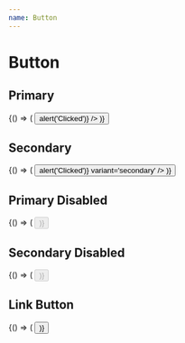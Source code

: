 ```yaml
---
name: Button
---
```




# Button

<PropsTable of={Button} />

## Primary

<Playground>
  <div style={{ backgroundColor: '#000', padding: '20px' }}>
    <DoczWrapper>
      {() => (
        <Button
          label='Click me!'
          onClick={() => alert('Clicked')}
        />
      )}
    </DoczWrapper>
  </div>
</Playground>

## Secondary

<Playground>
  <div style={{ backgroundColor: '#000', padding: '20px' }}>
    <DoczWrapper>
      {() => (
        <Button
          label='Click me!'
          onClick={() => alert('Clicked')}
          variant='secondary'
        />
      )}
    </DoczWrapper>
  </div>
</Playground>

## Primary Disabled

<Playground>
  <div style={{ backgroundColor: '#000', padding: '20px' }}>
    <DoczWrapper>
      {() => (
        <Button
          label='Cannot click'
          disabled
        />
      )}
    </DoczWrapper>
  </div>
</Playground>

## Secondary Disabled

<Playground>
  <div style={{ backgroundColor: '#000', padding: '20px' }}>
    <DoczWrapper>
      {() => (
        <Button
          label='Cannot click'
          disabled
          variant='secondary'
        />
      )}
    </DoczWrapper>
  </div>
</Playground>

## Link Button

<Playground>
  <div style={{ backgroundColor: '#000', padding: '20px' }}>
    <DoczWrapper>
      {() => (
        <Button
          label='Click me!'
          isLink
          to='/my-route'
        />
      )}
    </DoczWrapper>
  </div>
</Playground>
